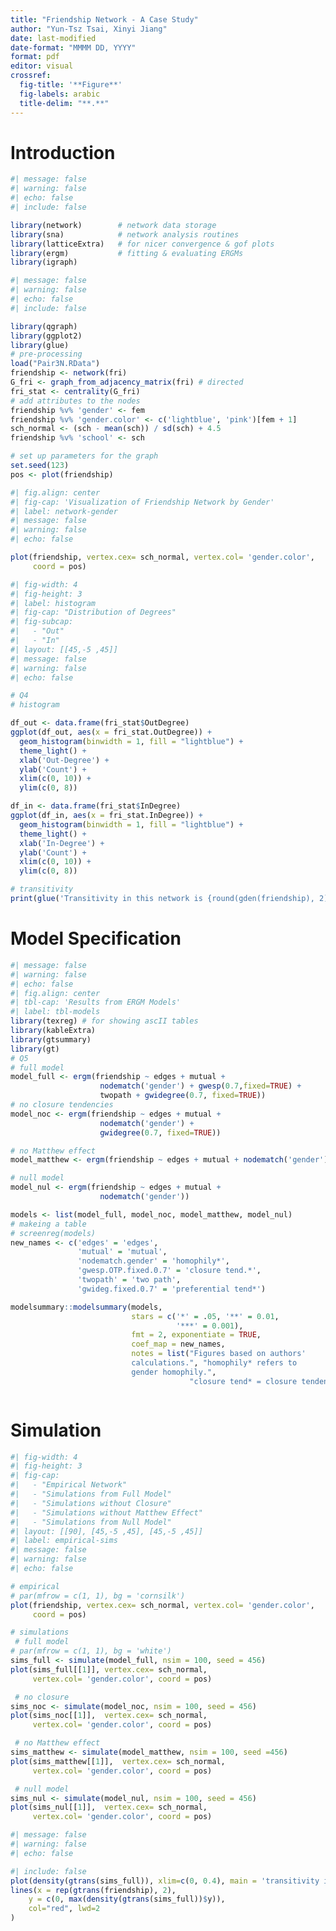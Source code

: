 ```yaml
---
title: "Friendship Network - A Case Study"
author: "Yun-Tsz Tsai, Xinyi Jiang"
date: last-modified
date-format: "MMMM DD, YYYY"
format: pdf
editor: visual
crossref:
  fig-title: '**Figure**'
  fig-labels: arabic
  title-delim: "**.**"
---
```


# Introduction

```r
#| message: false
#| warning: false
#| echo: false
#| include: false

library(network)		# network data storage
library(sna)			# network analysis routines
library(latticeExtra)	# for nicer convergence & gof plots
library(ergm)			# fitting & evaluating ERGMs
library(igraph)
```

```r
#| message: false
#| warning: false
#| echo: false
#| include: false

library(qgraph)
library(ggplot2)
library(glue)
# pre-processing
load("Pair3N.RData")
friendship <- network(fri)
G_fri <- graph_from_adjacency_matrix(fri) # directed 
fri_stat <- centrality(G_fri)
# add attributes to the nodes
friendship %v% 'gender' <- fem
friendship %v% 'gender.color' <- c('lightblue', 'pink')[fem + 1]
sch_normal <- (sch - mean(sch)) / sd(sch) + 4.5
friendship %v% 'school' <- sch

# set up parameters for the graph
set.seed(123)
pos <- plot(friendship)

```

```r
#| fig.align: center
#| fig-cap: 'Visualization of Friendship Network by Gender'
#| label: network-gender
#| message: false
#| warning: false
#| echo: false

plot(friendship, vertex.cex= sch_normal, vertex.col= 'gender.color',
     coord = pos)
```

```r
#| fig-width: 4
#| fig-height: 3
#| label: histogram
#| fig-cap: "Distribution of Degrees"
#| fig-subcap: 
#|   - "Out"
#|   - "In"
#| layout: [[45,-5 ,45]]
#| message: false
#| warning: false
#| echo: false

# Q4
# histogram

df_out <- data.frame(fri_stat$OutDegree) 
ggplot(df_out, aes(x = fri_stat.OutDegree)) +
  geom_histogram(binwidth = 1, fill = "lightblue") +
  theme_light() +
  xlab('Out-Degree') +
  ylab('Count') +
  xlim(c(0, 10)) +
  ylim(c(0, 8))

df_in <- data.frame(fri_stat$InDegree) 
ggplot(df_in, aes(x = fri_stat.InDegree)) +
  geom_histogram(binwidth = 1, fill = "lightblue") +
  theme_light() +
  xlab('In-Degree') +
  ylab('Count') +
  xlim(c(0, 10)) +
  ylim(c(0, 8))

# transitivity 
print(glue('Transitivity in this network is {round(gden(friendship), 2)}'))
```

# Model Specification

```r
#| message: false
#| warning: false
#| echo: false
#| fig.align: center
#| tbl-cap: 'Results from ERGM Models'
#| label: tbl-models
library(texreg) # for showing ascII tables
library(kableExtra)
library(gtsummary)
library(gt)
# Q5
# full model
model_full <- ergm(friendship ~ edges + mutual + 
                    nodematch('gender') + gwesp(0.7,fixed=TRUE) +
                    twopath + gwidegree(0.7, fixed=TRUE))
# no closure tendencies 
model_noc <- ergm(friendship ~ edges + mutual + 
                    nodematch('gender') + 
                    gwidegree(0.7, fixed=TRUE))

# no Matthew effect 
model_matthew <- ergm(friendship ~ edges + mutual + nodematch('gender')+ gwesp(0.7,fixed=TRUE) + twopath)

# null model
model_nul <- ergm(friendship ~ edges + mutual + 
                    nodematch('gender'))

models <- list(model_full, model_noc, model_matthew, model_nul)
# makeing a table
# screenreg(models)
new_names <- c('edges' = 'edges',
               'mutual' = 'mutual',
               'nodematch.gender' = 'homophily*',
               'gwesp.OTP.fixed.0.7' = 'closure tend.*',
               'twopath' = 'two path',
               'gwideg.fixed.0.7' = 'preferential tend*')

modelsummary::modelsummary(models,
                           stars = c('*' = .05, '**' = 0.01,
                                     '***' = 0.001),
                           fmt = 2, exponentiate = TRUE,
                           coef_map = new_names,
                           notes = list("Figures based on authors'
                           calculations.", "homophily* refers to 
                           gender homophily.", 
                                        "closure tend* = closure tendency"))

```

```         
```

# Simulation

```r
#| fig-width: 4
#| fig-height: 3
#| fig-cap: 
#|   - "Empirical Network"
#|   - "Simulations from Full Model"
#|   - "Simulations without Closure"
#|   - "Simulations without Matthew Effect"
#|   - "Simulations from Null Model"
#| layout: [[90], [45,-5 ,45], [45,-5 ,45]]
#| label: empirical-sims
#| message: false
#| warning: false
#| echo: false

# empirical 
# par(mfrow = c(1, 1), bg = 'cornsilk')
plot(friendship, vertex.cex= sch_normal, vertex.col= 'gender.color',
     coord = pos)

# simulations
 # full model
# par(mfrow = c(1, 1), bg = 'white')
sims_full <- simulate(model_full, nsim = 100, seed = 456)
plot(sims_full[[1]], vertex.cex= sch_normal, 
     vertex.col= 'gender.color', coord = pos)

 # no closure
sims_noc <- simulate(model_noc, nsim = 100, seed = 456)
plot(sims_noc[[1]],  vertex.cex= sch_normal, 
     vertex.col= 'gender.color', coord = pos)

 # no Matthew effect
sims_matthew <- simulate(model_matthew, nsim = 100, seed =456)
plot(sims_matthew[[1]],  vertex.cex= sch_normal, 
     vertex.col= 'gender.color', coord = pos)

 # null model
sims_nul <- simulate(model_nul, nsim = 100, seed = 456)
plot(sims_nul[[1]],  vertex.cex= sch_normal, 
     vertex.col= 'gender.color', coord = pos)
```

```r
#| message: false
#| warning: false
#| echo: false
```

```r
#| include: false
plot(density(gtrans(sims_full)), xlim=c(0, 0.4), main = 'transitivity index')
lines(x = rep(gtrans(friendship), 2),
	y = c(0, max(density(gtrans(sims_full))$y)),
	col="red", lwd=2
)
```
